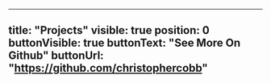 ---
title: "Projects"
visible: true
position: 0
buttonVisible: true
buttonText: "See More On Github"
buttonUrl: "https://github.com/christophercobb"
----